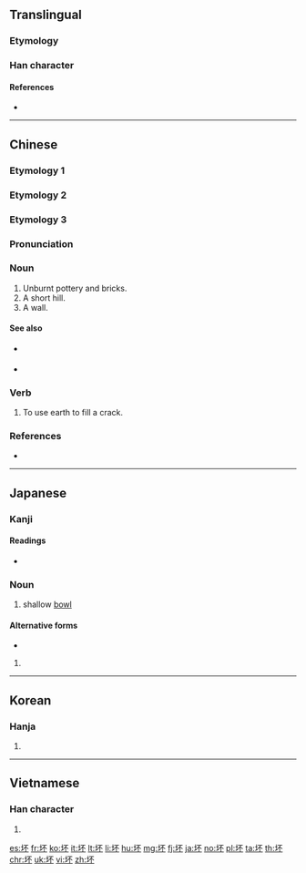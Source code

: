 {{also|壞}}
==Translingual==
{{Han simplified forms|壞|壊|坏}}
{{stroke order|strokes=7}}

===Etymology===
{{Han simp|壞|f=褱|t=不}}

===Han character===
{{Han char|rn=32|rad=土|as=04|sn=7|four=41190|canj=GMF|ids=⿰土不}}

====References====
* {{Han ref|kx=0225.140|dkj=04930|dj=0460.050|hdz=10421.110|uh=574F|ud=22351|bh=A7A5|bd=42917}}

----

==Chinese==

===Etymology 1===
{{zh-see|壞}}

===Etymology 2===
{{zh-see|坯|v}}

===Etymology 3===
{{zh-forms}}

===Pronunciation===
{{zh-pron
|m=peí
|oc=y
|mc=y
|cat=n,v
}}

===Noun===
{{zh-noun}}

# Unburnt pottery and bricks.
# A short hill.
# A wall.

====See also====
* {{sense|unburnt pottery}} {{zh-l|坯}}
* {{sense|hill}} {{zh-l|坯}}

===Verb===
{{zh-verb}}

# To use earth to fill a crack.

===References===
* {{R:twedu|A00755}}

----

==Japanese==

===Kanji===
{{ja-kanji|grade=|rs=土04}}

====Readings====
* {{ja-readings|on=[[はい]] (hai)|kun=[[おか]] (oka), [[つき]] (tsuki)}}

===Noun===
{{ja-noun|つき}}

# {{lb|ja|archaic|sort=つき}} shallow [[bowl]]

====Alternative forms====
* {{l|ja|杯}}

{{ja-noun|さかずき}}

# {{alternative form of|盃|lang=ja}}

----

==Korean==

===Hanja===
{{ko-hanja|hangeul=배|mr=pae}}

# {{defn|lang=ko|sort=土04}}

----

==Vietnamese==

===Han character===
{{vi-hantu|[[hoại]]|rs=土04}}

# {{defn|lang=vi|sort=土04}}

[[es:坏]]
[[fr:坏]]
[[ko:坏]]
[[it:坏]]
[[lt:坏]]
[[li:坏]]
[[hu:坏]]
[[mg:坏]]
[[fj:坏]]
[[ja:坏]]
[[no:坏]]
[[pl:坏]]
[[ta:坏]]
[[th:坏]]
[[chr:坏]]
[[uk:坏]]
[[vi:坏]]
[[zh:坏]]